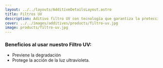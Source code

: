 ```yaml
---
layout: ../../layouts/AdditiveDetailsLayout.astro
title: Filtros UV
description: Aditivo filtro UV con tecnología que garantiza la protección por la acción de la luz ultravioleta y su funcionalidad a través de estudios, evaluaciones y experiencia que se ha realizado para el ingrediente activo y producto terminado, contando con laboratorios para pruebas de acuerdo a la fórmula que se les desarrolle.
cover: ../../images/additives/products/filtro-uv.jpg
image: products/filtro-uv.jpg
---
```


### Beneficios al usar nuestro Filtro UV:

- Previene la degradación
- Protege la acción de la luz ultravioleta.
